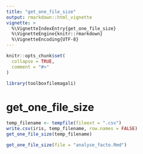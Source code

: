 ```yaml
---
title: "get_one_file_size"
output: rmarkdown::html_vignette
vignette: >
  %\VignetteIndexEntry{get_one_file_size}
  %\VignetteEngine{knitr::rmarkdown}
  %\VignetteEncoding{UTF-8}
---
```


```r
knitr::opts_chunk$set(
  collapse = TRUE,
  comment = "#>"
)
```

```r
library(toolboxfilemagali)
```

<!-- WARNING - This vignette is generated by {fusen} from dev/flat_get_one_file_size.Rmd: do not edit by hand -->

<!--
 You need to run the 'description' chunk in the '0-dev_history.Rmd' file before continuing your code there.
-->


# get_one_file_size

```r
temp_filename <- tempfile(fileext = ".csv")
write.csv(iris, temp_filename, row.names = FALSE)
get_one_file_size(temp_filename)

get_one_file_size(file = "analyse_facto.Rmd")

```

